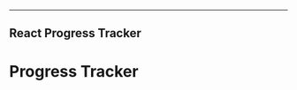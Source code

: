 
---
React Progress Tracker
---


# Progress Tracker

<Playground>
    <ProgressBar
        steps={[{"id": 1},{ "id": 2 },{ "id": 3},{ "id": 4}]}
        activeStep={5}
        orientation="horizontal"
        color="#4B0082"
        squared={false}
    />
</Playground>